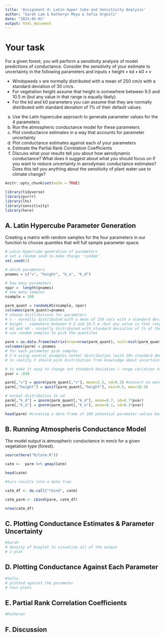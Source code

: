 ```yaml
---
title: 'Assignment 4: Latin Hyper Cube and Sensitivity Analysis'
author: "Sarah Lam & Katheryn Moya & Sofia Urgoiti"
date: "2023-05-02"
output: html_document
---
```


# Your task

For a given forest, you will perform a sensitivity analysis of model predictions of conductance. Consider the sensitivity of your estimate to uncertainty in the following parameters and inputs
• height
• kd
• k0
• v

- Windspeeds v are normally distributed with a mean of 250 cm/s with a standard deviation of 30 cm/s.
- For vegetation height assume that height is somewhere between 9.5 and 10.5 m (but any value in that range is equally likely).
- For the kd and k0 parameters you can assume that they are normally distributed with standard deviation of 1% of their default values.

a) Use the Latin hypercube approach to generate parameter values for the 4 parameters
b) Run the atmospheric conductance model for these parameters
c) Plot conductance estimates in a way that accounts for parameter uncertainty
d) Plot conductance estimates against each of your parameters
e) Estimate the Partial Rank Correlation Coefficients
f) Discuss what your results tell you about how aerodynamic conductance? What does it suggest about
what you should focus on if you want to reduce uncertainty in aerodymaic conductance estimates?
Does this tell you anything about the sensitivity of plant water use to climate change?


```r
knitr::opts_chunk$set(echo = TRUE)

library(tidyverse)
library(purrr)
library(lhs)
library(sensitivity)
library(here)
```


## A. Latin Hypercube Parameter Generation 

Creating a matrix with random samples for the four parameters in our function to choose quantiles that will full sample parameter space. 

```r
# Latin Hypercube generation of parameters 
# set a random seed to make things 'random'
set.seed(1)

# which parameters
pnames = c("v", "height", "k_o", "k_d")

# how many parameters
npar =  length(pnames)
# how many samples
nsample = 100

parm_quant = randomLHS(nsample, npar)
colnames(parm_quant)=pnames
# choose distributions for parameters
# v - normally distributed with a mean of 250 cm/s with a standard deviation of 30 cm/s
# height - somewhere between 9.5 and 10.5 m (but any value in that range is equally likely)
# kd and k0 - normally distributed with standard deviation of 1% of their default values
# use random samples to pick the quantiles

parm = as.data.frame(matrix(nrow=nrow(parm_quant), ncol=ncol(parm_quant)))
colnames(parm) = pnames
# for each parameter pick samples 
# I'm using several examples normal distribution (with 10% standard deviation) and uniform with +- 10%
# in reality I should pick distribution from knowledge about uncertainty in parameters

# to make it easy to change set standard deviation / range variation to a variable
pvar = .010

parm[,"v"] = qnorm(parm_quant[,"v"], mean=2.5, sd=0.3) #convert to meters/s for function
parm[,"height"] = qunif(parm_quant[,"height"], min=9.5, max=10.5) 

# normal distribution 1% sd
parm[,"k_d"] = qnorm(parm_quant[,"k_d"], mean=0.7, sd=0.7*pvar)
parm[,"k_o"] = qnorm(parm_quant[,"k_o"], mean=0.1, sd=0.1*pvar)

head(parm) #creating a data frame of 100 potential parameter values based on the mean and sd of each parameter for sensitivity analysis
```

## B. Running Atmospheris Conductance Model 

The model output is atmospheric conductance in mm/s for a given vegetation type (forest). 

```r
source(here("R/Catm.R"))

catm <-  parm %>% pmap(Catm)

head(catm)

#turn results into a data fram 

catm_df <- do.call("rbind", catm) 

catm_parm <- cbind(parm, catm_df)

nrow(catm_df)
```

## C. Plotting Conductance Estimates & Parameter Uncertainty

```r
#Sarah
# density of boxplot to visualize all of the output
# 1 plot
```


## D. Plotting Conductance Against Each Parameter
```r
#Sofia
# plotted against the parameter 
# four plots 
```


## E. Partial Rank Correlation Coefficients
```r
#Katheryn

```

## F. Discussion



